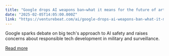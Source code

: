 ```yaml
---
title: "Google drops AI weapons ban—what it means for the future of artificial intelligence"
date: "2025-02-05T14:05:00.000Z"
link: "https://venturebeat.com/ai/google-drops-ai-weapons-ban-what-it-means-for-the-future-of-artificial-intelligence/"
---
```


Google sparks debate on big tech's approach to AI safety and raises concerns about responsible tech development in military and surveillance.

[Read more](https://venturebeat.com/ai/google-drops-ai-weapons-ban-what-it-means-for-the-future-of-artificial-intelligence/)
